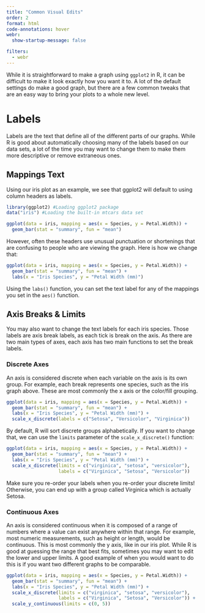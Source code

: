 ```yaml
---
title: "Common Visual Edits"
order: 2
format: html
code-annotations: hover
webr:
  show-startup-message: false

filters:
  - webr
---
```


While it is straightforward to make a graph using `ggplot2` in R, it can be difficult to make it look exactly how you want it to. A lot of the default settings do make a good graph, but there are a few common tweaks that are an easy way to bring your plots to a whole new level.

# Labels

Labels are the text that define all of the different parts of our graphs. While R is good about automatically choosing many of the labels based on our data sets, a lot of the time you may want to change them to make them more descriptive or remove extraneous ones.

## Mappings Text

Using our iris plot as an example, we see that ggplot2 will default to using column headers as labels.

```r
library(ggplot2) #Loading ggplot2 package
data("iris") #Loading the built-in mtcars data set

ggplot(data = iris, mapping = aes(x = Species, y = Petal.Width)) +
  geom_bar(stat = "summary", fun = "mean")
```

However, often these headers use unusual punctuation or shortenings that are confusing to people who are viewing the graph. Here is how we change that:

```r
ggplot(data = iris, mapping = aes(x = Species, y = Petal.Width)) +
  geom_bar(stat = "summary", fun = "mean") +
  labs(x = "Iris Species", y = "Petal Width (mm)")
```

Using the `labs()` function, you can set the text label for any of the mappings you set in the `aes()` function.

## Axis Breaks & Limits

You may also want to change the text labels for each iris species. Those labels are axis break labels, as each tick is break on the axis. As there are two main types of axes, each axis has two main functions to set the break labels.

### Discrete Axes

An axis is considered discrete when each variable on the axis is its own group. For example, each break represents one species, such as the iris graph above. These are most commonly the x axis or the color/fill grouping.

```r
ggplot(data = iris, mapping = aes(x = Species, y = Petal.Width)) +
  geom_bar(stat = "summary", fun = "mean") +
  labs(x = "Iris Species", y = "Petal Width (mm)") +
  scale_x_discrete(labels = c("Setosa", "Versicolor", "Virginica"))
```

By default, R will sort discrete groups alphabetically. If you want to change that, we can use the `limits` parameter of the `scale_x_discrete()` function:

```r
ggplot(data = iris, mapping = aes(x = Species, y = Petal.Width)) +
  geom_bar(stat = "summary", fun = "mean") +
  labs(x = "Iris Species", y = "Petal Width (mm)") +
  scale_x_discrete(limits = c("virginica", "setosa", "versicolor"), 
                   labels = c("Virginica", "Setosa", "Versicolor"))
```

::: callout-important
Make sure you re-order your labels when you re-order your discrete limits! Otherwise, you can end up with a group called Virginica which is actually Setosa.
:::

### Continuous Axes

An axis is considered continuous when it is composed of a range of numbers where a value can exist anywhere within that range. For example, most numeric measurements, such as height or length, would be continuous. This is most commonly the y axis, like in our iris plot. While R is good at guessing the range that best fits, sometimes you may want to edit the lower and upper limits. A good example of when you would want to do this is if you want two different graphs to be comparable.

```r
ggplot(data = iris, mapping = aes(x = Species, y = Petal.Width)) +
  geom_bar(stat = "summary", fun = "mean") +
  labs(x = "Iris Species", y = "Petal Width (mm)") +
  scale_x_discrete(limits = c("virginica", "setosa", "versicolor"), 
                   labels = c("Virginica", "Setosa", "Versicolor")) +
  scale_y_continuous(limits = c(0, 5))
```
